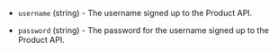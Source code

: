 <!-- Code generated from the comments of the AuthConfig struct in common/auth.go; DO NOT EDIT MANUALLY -->

- `username` (string) - The username signed up to the Product API.

- `password` (string) - The password for the username signed up to the Product API.

<!-- End of code generated from the comments of the AuthConfig struct in common/auth.go; -->
